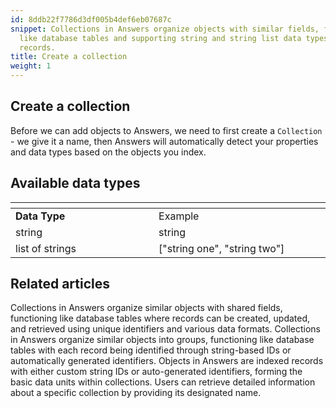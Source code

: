 ```yaml
---
id: 8ddb22f7786d3df005b4def6eb07687c
snippet: Collections in Answers organize objects with similar fields, functioning
  like database tables and supporting string and string list data types for indexing
  records.
title: Create a collection
weight: 1
---
```


## Create a collection

Before we can add objects to Answers, we need to first create a `Collection` - we give it a name, then Answers will automatically detect your properties and data types based on the objects you index.


## Available data types

<table>
	<thead>
	<tr>
		<th width="25%"></th>
		<th width="30%"></th>
	</tr>
	</thead>
	<tbody>
	<tr>
		<td><b>Data Type</b></td>
		<td>Example</td>
	</tr>
	<tr>
		<td>string</td>
		<td>string</td>
	</tr>
	<tr>
		<td>list of strings</td>
		<td>["string one", "string two"]</td>
	</tr>
	</tbody>
</table>


## Related articles
<CardGrid>
<LinkTitleCard header="<b>Answers > Collections</b>" href="/products/answers/collections/" > Collections in Answers organize similar objects with shared fields, functioning like database tables where records can be created, updated, and retrieved using unique identifiers and various data formats. </LinkTitleCard>
<LinkTitleCard header="<b>Collections > Update a collection</b>" href="/products/answers/collections/update-collection/" > Collections in Answers organize similar objects into groups, functioning like database tables with each record being identified through string-based IDs or automatically generated identifiers. </LinkTitleCard>
<LinkTitleCard header="<b>Answers > Objects</b>" href="/products/answers/objects/" > Objects in Answers are indexed records with either custom string IDs or auto-generated identifiers, forming the basic data units within collections. </LinkTitleCard>
<LinkTitleCard header="<b>Collections > Get a collection</b>" href="/products/answers/collections/get-collection/" > Users can retrieve detailed information about a specific collection by providing its designated name. </LinkTitleCard>
</CardGrid>
